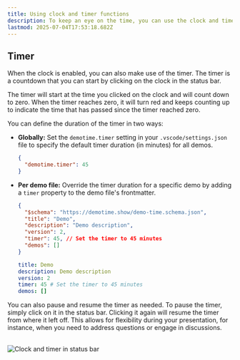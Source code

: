 ```yaml
---
title: Using clock and timer functions
description: To keep an eye on the time, you can use the clock and timer functions from Demo Time.
lastmod: 2025-07-04T17:53:18.682Z
---
```




## Timer

When the clock is enabled, you can also make use of the timer. The timer is a countdown that you can start by clicking on the clock in the status bar.

The timer will start at the time you clicked on the clock and will count down to zero. When the timer reaches zero, it will turn red and keeps counting up to indicate the time that has passed since the timer reached zero.

You can define the duration of the timer in two ways:

- **Globally:** Set the `demotime.timer` setting in your `.vscode/settings.json` file to specify the default timer duration (in minutes) for all demos.

  ```json title=".vscode/settings.json"
  {
    "demotime.timer": 45
  }
  ```

- **Per demo file:** Override the timer duration for a specific demo by adding a `timer` property to the demo file's frontmatter.

  <Tabs syncKey="demo-timer">
  <TabItem label="JSON">

  ```json title="demo.json"
  {
    "$schema": "https://demotime.show/demo-time.schema.json",
    "title": "Demo",
    "description": "Demo description",
    "version": 2,
    "timer": 45, // Set the timer to 45 minutes
    "demos": []
  }
  ```

  </TabItem>
  <TabItem label="YAML">

  ```yaml title="demo.yaml"
  title: Demo
  description: Demo description
  version: 2
  timer: 45 # Set the timer to 45 minutes
  demos: []
  ```
  
  </TabItem>
  </Tabs>

You can also pause and resume the timer as needed. To pause the timer, simply click on it in the status bar. Clicking it again will resume the timer from where it left off. This allows for flexibility during your presentation, for instance, when you need to address questions or engage in discussions.

<br />

<Image class="mx-auto" src={clockImage} alt="Clock and timer in status bar" />
